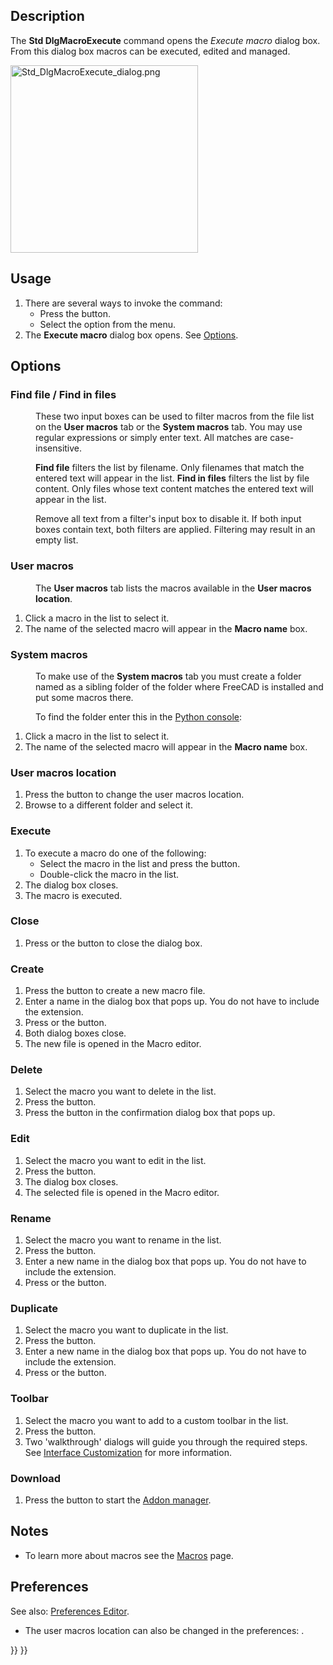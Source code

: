 <languages/>

{{Docnav
|[[Std_DlgMacroRecord|DlgMacroRecord]]
|[[Std_DlgMacroExecuteDirect|DlgMacroExecuteDirect]]
|[[Std_Macro_Menu|Std Macro Menu]]
|IconL=Std_DlgMacroRecord.svg
|IconR=Std_DlgMacroExecuteDirect.svg
|IconC=Freecad.svg
}}

{{GuiCommand
|Name=Std DlgMacroExecute
|MenuLocation=Macro → Macros...
|Workbenches=All
|SeeAlso=[[Std_DlgMacroExecuteDirect|Std DlgMacroExecuteDirect]]
}}

==Description==

The '''Std DlgMacroExecute''' command opens the ''Execute macro'' dialog box. From this dialog box macros can be executed, edited and managed.

[[Image:Std_DlgMacroExecute_dialog.png|300px]]
{{Caption|The Execute macro dialog box}}

==Usage==

# There are several ways to invoke the command:
#* Press the {{Button|[[Image:Std_DlgMacroExecute.svg|16px]] [[Std_DlgMacroExecute|Macros...]]}} button.
#* Select the {{MenuCommand|Macro → [[Image:Std_DlgMacroExecute.svg|16px]] Macros...}} option from the menu.
# The '''Execute macro''' dialog box opens. See [[#Options|Options]].

==Options==

===Find file / Find in files===

: {{Version|1.0}}

: These two input boxes can be used to filter macros from the file list on the '''User macros''' tab or the '''System macros''' tab. You may use regular expressions or simply enter text. All matches are case-insensitive.

: '''Find file''' filters the list by filename. Only filenames that match the entered text will appear in the list. '''Find in files''' filters the list by file content. Only files whose text content matches the entered text will appear in the list.

: Remove all text from a filter's input box to disable it. If both input boxes contain text, both filters are applied. Filtering may result in an empty list.

===User macros===

: The '''User macros''' tab lists the macros available in the '''User macros location'''.

# Click a macro in the list to select it.
# The name of the selected macro will appear in the '''Macro name''' box.

===System macros===

: To make use of the '''System macros''' tab you must create a folder named {{FileName|Macro}} as a sibling folder of the {{FileName|bin}} folder where FreeCAD is installed and put some macros there.

: To find  the {{FileName|bin}} folder enter this in the [[Python_console|Python console]]:

: {{Code|code=
App.getHomePath()
}}

# Click a macro in the list to select it.
# The name of the selected macro will appear in the '''Macro name''' box.

===User macros location===

# Press the {{Button|...}} button to change the user macros location.
# Browse to a different folder and select it.

===Execute===

# To execute a macro do one of the following:
#* Select the macro in the list and press the {{Button|Execute}} button.
#* Double-click the macro in the list.
# The dialog box closes.
# The macro is executed.

===Close===

# Press {{KEY|Esc}} or the {{Button|Close}} button to close the dialog box.

===Create===

# Press the {{Button|Create}} button to create a new macro file.
# Enter a name in the dialog box that pops up. You do not have to include the {{FileName|.FCMacro}} extension.
# Press {{KEY|Enter}} or the {{Button|OK}} button.
# Both dialog boxes close.
# The new file is opened in the Macro editor.

===Delete===

# Select the macro you want to delete in the list.
# Press the {{Button|Delete}} button.
# Press the {{Button|Yes}} button in the confirmation dialog box that pops up.

===Edit===

# Select the macro you want to edit in the list.
# Press the {{Button|Edit}} button.
# The dialog box closes.
# The selected file is opened in the Macro editor.

===Rename===

# Select the macro you want to rename in the list.
# Press the {{Button|Rename}} button.
# Enter a new name in the dialog box that pops up. You do not have to include the {{FileName|.FCMacro}} extension.
# Press {{KEY|Enter}} or the {{Button|OK}} button.

===Duplicate===

# Select the macro you want to duplicate in the list.
# Press the {{Button|Duplicate}} button.
# Enter a new name in the dialog box that pops up. You do not have to include the {{FileName|.FCMacro}} extension.
# Press {{KEY|Enter}} or the {{Button|OK}} button.

===Toolbar===

# Select the macro you want to add to a custom toolbar in the list.
# Press the {{Button|Toolbar}} button.
# Two 'walkthrough' dialogs will guide you through the required steps. See [[Interface_Customization|Interface Customization]] for more information.

===Download===

# Press the {{Button|Download}} button to start the [[Std_AddonMgr|Addon manager]].

==Notes==

* To learn more about macros see the [[Macros|Macros]] page.

==Preferences==

See also: [[Preferences_Editor|Preferences Editor]].

* The user macros location can also be changed in the preferences: {{MenuCommand|Edit → Preferences... → Python → Macro → Macro path}}.


{{Docnav
|[[Std_DlgMacroRecord|DlgMacroRecord]]
|[[Std_DlgMacroExecuteDirect|DlgMacroExecuteDirect]]
|[[Std_Macro_Menu|Std Macro Menu]]
|IconL=Std_DlgMacroRecord.svg
|IconR=Std_DlgMacroExecuteDirect.svg
|IconC=Freecad.svg
}}

{{Std_Base_navi{{#translation:}}}}
{{Userdocnavi{{#translation:}}}}